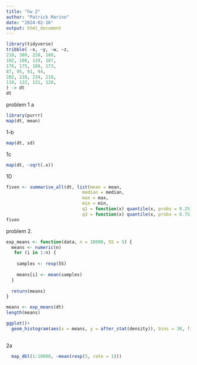 ```yaml
---
title: "hw 2"
author: "Patrick Marino"
date: "2024-02-16"
output: html_document
---
```



```r
library(tidyverse)
tribble( ~x, ~y, ~w, ~z,
210, 300, 220, 180,
102, 100, 119, 187,
176, 175, 188, 173,
87, 95, 91, 94,
202, 210, 234, 218,
110, 122, 131, 128,
) -> dt
dt

```

problem 1
a
```r
library(purrr)
map(dt, mean)

```

1-b 
```r
map(dt, sd)
```

1c 
```r
map(dt, ~sqrt(.x))
```

1D
```r
fiven <- summarise_all(dt, list(mean = mean,
                             median = median, 
                             max = max, 
                             min = min, 
                             q1 = function(x) quantile(x, probs = 0.25), 
                             q3 = function(x) quantile(x, probs = 0.75)))
fiven

```



problem 2. 
```r
exp_means <- function(data, n = 10000, SS = 5) {
  means <- numeric(n)
   for (i in 1:n) {
   
    samples <- rexp(SS)
    
    means[i] <- mean(samples)
  }
  
  return(means)
}

means <- exp_means(dt)
length(means)

ggplot()+
  geom_histogram(aes(x = means, y = after_stat(density)), bins = 30, fill = "skyblue", color = "black")
 
```

2a 
```r

  map_dbl(1:10000, ~mean(rexp(5, rate = 1)))
```





